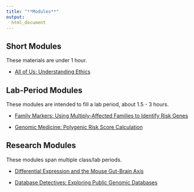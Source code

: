 ```yaml
---
title: "**Modules**"
output:
  html_document
---
```


## Short Modules

These materials are under 1 hour.

- [All of Us: Understanding Ethics](module/AOU_ethics.html)

## Lab-Period Modules

These modules are intended to fill a lab period, about 1.5 - 3 hours.

- [Family Markers: Using Multiply-Affected Families to Identify Risk Genes](module/family_markers.html)

- [Genomic Medicine: Polygenic Risk Score Calculation](module/genomic_med_prs.html)

## Research Modules

These modules span multiple class/lab periods.

- [Differential Expression and the Mouse Gut-Brain Axis](module/mouse_gutbrain_de.html)

- [Database Detectives: Exploring Public Genomic Databases](module/database_detectives.html)


